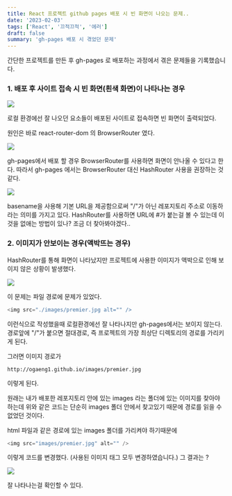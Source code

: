 ```yaml
---
title: React 프로젝트 github pages 배포 시 빈 화면이 나오는 문제..
date: '2023-02-03'
tags: ['React', '끄적끄적', '에러']
draft: false
summary: 'gh-pages 배포 시 겪었던 문제'
---
```


간단한 프로젝트를 만든 후 gh-pages 로 배포하는 과정에서 겪은 문제들을 기록했습니다.

### 1. 배포 후 사이트 접속 시 빈 화면(흰색 화면)이 나타나는 경우

![](/static/images/white.PNG)

로컬 환경에선 잘 나오던 요소들이 배포된 사이트로 접속하면 빈 화면이 출력되었다.

원인은 바로 react-router-dom 의 BrowserRouter 였다.

![](/static/images/router.PNG)

gh-pages에서 배포 할 경우 BrowserRouter를 사용하면 화면이 안나올 수 있다고 한다.
따라서 gh-pages 에서는 BrowserRouter 대신 HashRouter 사용을 권장하는 것 같다.

![](/static/images/hash.PNG)

basename을 사용해 기본 URL을 제공함으로써 "/"가 아닌 레포지토리 주소로 이동하라는 의미를 가지고 있다.
HashRouter를 사용하면 URL에 #가 붙는걸 볼 수 있는데 이것을 없애는 방법이 있나?
조금 더 찾아봐야겠다..

### 2. 이미지가 안보이는 경우(액박뜨는 경우)

HashRouter를 통해 화면이 나타났지만 프로젝트에 사용한 이미지가 액박으로 인해
보이지 않은 상황이 발생했다.

![](/static/images/empty.PNG)

이 문제는 파일 경로에 문제가 있었다.

```js
<img src="./images/premier.jpg alt="" />
```

이런식으로 작성했을때 로컬환경에선 잘 나타나지만
gh-pages에서는 보이지 않는다.
경로앞에 "/"가 붙으면 절대경로, 즉 프로젝트의 가장 최상단 디렉토리의 경로를
가리키게 된다.

그러면 이미지 경로가

```
http://ogaeng1.github.io/images/premier.jpg
```

이렇게 된다.

원래는 내가 배포한 레포지토리 안에 있는 images 라는 폴더에 있는 이미지를
찾아야 하는데 위와 같은 코드는 단순히 images 폴더 안에서 찾고있기 때문에 경로를 읽을 수 없었던 것이다.

html 파일과 같은 경로에 있는 images 폴더를 가리켜야 하기때문에

```js
<img src="images/premier.jpg" alt="" />
```

이렇게 코드를 변경했다. (사용된 이미지 태그 모두 변경하였습니다.) 그 결과는 ?

![](/static/images/done.PNG)

잘 나타나는걸 확인할 수 있다.
